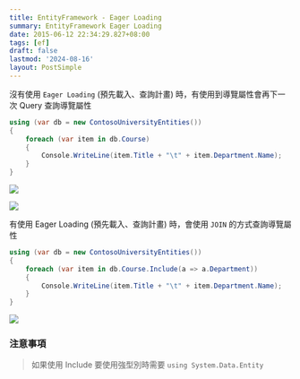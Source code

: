 ```yaml
---
title: EntityFramework - Eager Loading
summary: EntityFramework Eager Loading
date: 2015-06-12 22:34:29.827+08:00
tags: [ef]
draft: false
lastmod: '2024-08-16'
layout: PostSimple
---
```


沒有使用 `Eager Loading` (預先載入、查詢計畫) 時，有使用到導覽屬性會再下一次 Query 查詢導覽屬性

```csharp
using (var db = new ContosoUniversityEntities())
{
    foreach (var item in db.Course)
    {
        Console.WriteLine(item.Title + "\t" + item.Department.Name);
    }
}
```

![](/static/images/404.webp)

![](/static/images/404.webp)

有使用 Eager Loading (預先載入、查詢計畫) 時，會使用 `JOIN` 的方式查詢導覽屬性

```csharp
using (var db = new ContosoUniversityEntities())
{
    foreach (var item in db.Course.Include(a => a.Department))
    {
        Console.WriteLine(item.Title + "\t" + item.Department.Name);
    }
}
```

![](/static/images/404.webp)

### 注意事項

> 如果使用 Include 要使用強型別時需要 `using System.Data.Entity`
